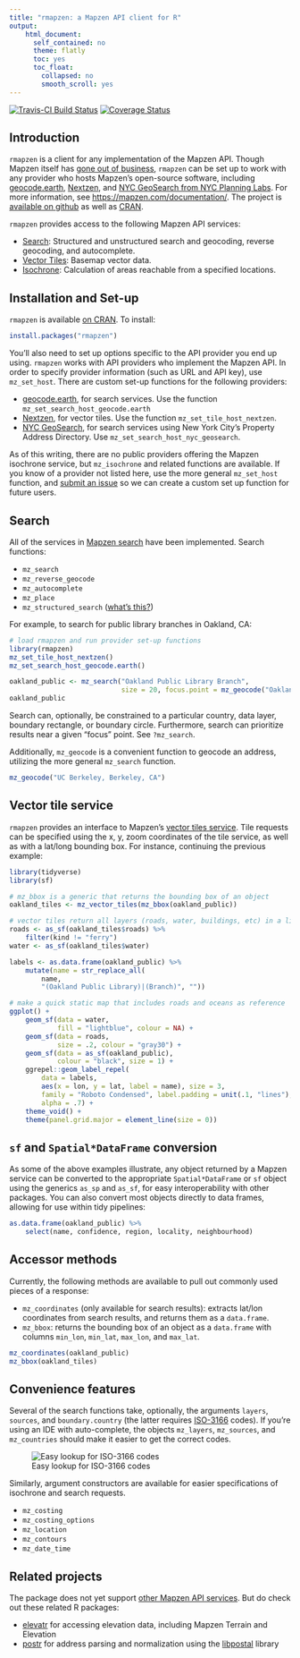 ```yaml
---
title: "rmapzen: a Mapzen API client for R"
output: 
    html_document:
      self_contained: no
      theme: flatly
      toc: yes
      toc_float:
        collapsed: no
        smooth_scroll: yes
---
```

[![Travis-CI Build Status](https://travis-ci.org/tarakc02/rmapzen.svg?branch=master)](https://travis-ci.org/tarakc02/rmapzen)
[![Coverage Status](https://img.shields.io/codecov/c/github/tarakc02/rmapzen/master.svg)](https://codecov.io/github/tarakc02/rmapzen?branch=master)

## Introduction

`rmapzen` is a client for any implementation of the Mapzen API. Though Mapzen itself has [gone out of business](https://mapzen.com/blog/shutdown/), `rmapzen` can be set up to work with any provider who hosts Mapzen's open-source software, including [geocode.earth](https://geocode.earth/), [Nextzen](https://www.nextzen.org/), and [NYC GeoSearch from NYC Planning Labs](https://geosearch.planninglabs.nyc/). For more information, see [https://mapzen.com/documentation/](https://mapzen.com/documentation/). The project is [available on github](https://github.com/tarakc02/rmapzen) as well as [CRAN](https://cran.r-project.org/package=rmapzen). 

`rmapzen` provides access to the following Mapzen API services:

- [Search](https://mapzen.com/documentation/search/): Structured and unstructured search and geocoding, reverse geocoding, and autocomplete. 
- [Vector Tiles](https://mapzen.com/documentation/vector-tiles/): Basemap vector data.
- [Isochrone](https://mapzen.com/documentation/mobility/isochrone/api-reference/): Calculation of areas reachable from a specified locations.

## Installation and Set-up

`rmapzen` is available [on CRAN](https://cran.r-project.org/package=rmapzen). To install:

```r
install.packages("rmapzen")
```

You'll also need to set up options specific to the API provider you end up using. `rmapzen` works with API providers who implement the Mapzen API. In order to specify provider information (such as URL and API key), use `mz_set_host`. There are custom set-up functions for the following providers: 

- [geocode.earth](https://geocode.earth/), for search services. Use the function `mz_set_search_host_geocode.earth`
- [Nextzen](https://www.nextzen.org/), for vector tiles. Use the function `mz_set_tile_host_nextzen`. 
- [NYC GeoSearch](https://geosearch.planninglabs.nyc/), for search services using New York City's Property Address Directory. Use `mz_set_search_host_nyc_geosearch`.

As of this writing, there are no public providers offering the Mapzen isochrone service, but `mz_isochrone` and related functions are available. If you know of a provider not listed here, use the more general `mz_set_host` function, and [submit an issue](https://github.com/tarakc02/rmapzen/issues) so we can create a custom set up function for future users.

## Search

All of the services in [Mapzen search](https://mapzen.com/documentation/search/) have been implemented. Search functions:

* `mz_search`
* `mz_reverse_geocode`
* `mz_autocomplete`
* `mz_place`
* `mz_structured_search` ([what's this?](https://mapzen.com/documentation/search/structured-geocoding/))

For example, to search for public library branches in Oakland, CA:

```r
# load rmapzen and run provider set-up functions
library(rmapzen)
mz_set_tile_host_nextzen()
mz_set_search_host_geocode.earth()
```

```r
oakland_public <- mz_search("Oakland Public Library Branch", 
                            size = 20, focus.point = mz_geocode("Oakland, CA"))
oakland_public
```

Search can, optionally, be constrained to a particular country, data layer, boundary rectangle, or boundary circle. Furthermore, search can prioritize results near a given "focus" point. See `?mz_search`.

Additionally, `mz_geocode` is a convenient function to geocode an address, utilizing the more general `mz_search` function.

```r
mz_geocode("UC Berkeley, Berkeley, CA")
```

## Vector tile service

`rmapzen` provides an interface to Mapzen's [vector tiles service](https://mapzen.com/documentation/vector-tiles/). Tile requests can be specified using the x, y, zoom coordinates of the tile service, as well as with a lat/long bounding box. For instance, continuing the previous example:

```r
library(tidyverse)
library(sf)

# mz_bbox is a generic that returns the bounding box of an object
oakland_tiles <- mz_vector_tiles(mz_bbox(oakland_public))

# vector tiles return all layers (roads, water, buildings, etc) in a list
roads <- as_sf(oakland_tiles$roads) %>% 
    filter(kind != "ferry")
water <- as_sf(oakland_tiles$water)

labels <- as.data.frame(oakland_public) %>% 
    mutate(name = str_replace_all(
        name, 
        "(Oakland Public Library)|(Branch)", ""))

# make a quick static map that includes roads and oceans as reference
ggplot() +
    geom_sf(data = water, 
            fill = "lightblue", colour = NA) + 
    geom_sf(data = roads, 
            size = .2, colour = "gray30") + 
    geom_sf(data = as_sf(oakland_public), 
            colour = "black", size = 1) + 
    ggrepel::geom_label_repel(
        data = labels,
        aes(x = lon, y = lat, label = name), size = 3,
        family = "Roboto Condensed", label.padding = unit(.1, "lines"),
        alpha = .7) +
    theme_void() + 
    theme(panel.grid.major = element_line(size = 0))
```

## `sf` and `Spatial*DataFrame` conversion

As some of the above examples illustrate, any object returned by a Mapzen service can be converted to the appropriate `Spatial*DataFrame` or `sf` object using the generics `as_sp` and `as_sf`, for easy interoperability with other packages. You can also convert most objects directly to data frames, allowing for use within tidy pipelines:

```r
as.data.frame(oakland_public) %>%
    select(name, confidence, region, locality, neighbourhood)
```

## Accessor methods

Currently, the following methods are available to pull out commonly used 
pieces of a response:

* `mz_coordinates` (only available for search results): extracts lat/lon coordinates from search results, and returns them as a `data.frame`.
* `mz_bbox`: returns the bounding box of an object as a `data.frame` with columns `min_lon`, `min_lat`, `max_lon`, and `max_lat`.

```r
mz_coordinates(oakland_public)
mz_bbox(oakland_tiles)
```

## Convenience features

Several of the search functions take, optionally, the arguments `layers`, `sources`, and `boundary.country` (the latter requires [ISO-3166](https://en.wikipedia.org/wiki/ISO_3166) codes). If you're using an IDE with auto-complete, the objects `mz_layers`, `mz_sources`, and `mz_countries` should make it easier to get the correct codes.

![Easy lookup for ISO-3166 codes](fig/mz-countries.png)

Similarly, argument constructors are available for easier specifications of isochrone and search requests.

* `mz_costing` 
* `mz_costing_options` 
* `mz_location`
* `mz_contours`
* `mz_date_time`

## Related projects

The package does not yet support [other Mapzen API services](https://mapzen.com/documentation/). But do check out these related R packages:

* [elevatr](https://github.com/jhollist/elevatr) for accessing elevation data, including Mapzen Terrain and Elevation
* [postr](https://github.com/Ironholds/poster) for address parsing and normalization using the [libpostal](https://github.com/openvenues/libpostal) library
